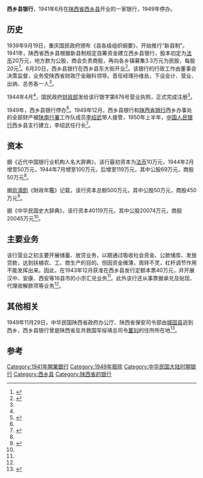 '''西乡县银行'''，1941年6月在[[陝西省_(中華民國)|陕西省]][[西乡县|西乡县]]开业的一家银行，1949年停办。

== 历史 ==
1939年9月19日，重庆国民政府颁布《县各级组织纲要》，开始推行“新县制”。1941年，陕西省西乡县根据新县制规定自筹资金建立西乡县银行，股本初定为[[法币|法币]]20万元，地方款为公股，商会负责商股，再向各乡镇募集3.3万元为民股，每股20元<ref name="三秦游">{{cite web |title=西乡县办事处、金库、县银行 |url=http://www.sanqinyou.com/lishi/info/12102122035062948.html |website=三秦游 |accessdate=2021-01-31 |archive-date=2014-08-01 |archive-url=https://web.archive.org/web/20140801224226/http://www.sanqinyou.com/lishi/info/12102122035062948.html |dead-url=no }}</ref>。6月20日，西乡县银行在西乡县东大街开业<ref name=张宪文2002>{{citebook|title=中华民国史大辞典|author=张宪文、方庆秋、黄美真等编 |publisher=凤凰出版社 |date=2002-08 |isbn=9787806434567 |page=649}}</ref>。该银行的行政工作由董事会决策监督，业务受陕西省财政厅金融科领导。首任经理孙维岳，下设会计、营业、出纳、总务各一人<ref name="三秦游" />。

1944年4月<ref name="俞鴻鈞" />，国民政府[[中华民国财政部|财政部]]发给该行银字第876号营业执照，正式完成注册<ref name=姜建清2014>{{citebook|title=近代中国银行业机构人名大辞典|author=姜建清编 |publisher=上海古籍出版社 |date=2014-01 |isbn=9787532571420 |page=429}}</ref>。

1949年，西乡县银行停办<ref name=张宪文2002/>。1949年12月，西乡县银行和[[陕西省银行|陕西省银行]]西乡办事处的全部财产被[[陕南行署|陕南行署]]工作队成员[[李绍武|李绍武]]带人接管，1950年上半年，[[中国人民银行|中国人民银行]]西乡县支行建立，李绍武任行长<ref name="汪远祥2019">{{cite web |author1=汪远祥 |title=李绍武：半生戎马为家国 |url=http://www.bjwb.gzbj.cn/html/2019-05/22/content_621881.htm |website=毕节晚报 |accessdate=2021-01-26 |date=2019-05-22}}</ref>。

== 资本 ==
据《近代中国银行业机构人名大辞典》，该行最初资本为[[法币|法币]]10万元，1944年2月增至50万元，1944年7月增至100万元，后增至119万元，其中公股69万元，商股50万元<ref name=姜建清2014/>。

据[[俞鴻鈞|俞鴻鈞]]《財政年鑑》记载，该行资本总额500万元，其中公股50万元，商股450万元<ref name="俞鴻鈞">{{cite web |author1=俞鴻鈞 |title=財政年鑑 |url=https://books.google.com.hk/books?id=BcBGAAAAMAAJ&pg=PP375&lpg=PP375 |website=谷歌图书 |date=1948}}</ref>。

据《中华民国史大辞典》，该行资本40119万元，其中公股20074万元，商股20045万元<ref name=张宪文2002/>。

== 主要业务 ==
该行营业之初主要开展储蓄、放贷业务，以期通过吸收社会资金、公款储库、发放贷款，达到扶植农、工、商生产的目的。但因资金微薄，周转不灵，杠杆调节作用不能发挥出来。因此，在1943年12月获准在西乡县发行定额本票40万元，并开展汉中、安康、西安等16县市的小宗汇兑业务<ref name="三秦游" />。此外该行还从事票据承兑及贴现、代理收解款项等业务<ref name=张宪文2002/>。

== 其他相关 ==
1949年11月29日，中华民国陕西省政府办公厅、陕西省保安司令部由[[城固县|城固县]]逃到西乡，西乡县银行曾是陕西省反共救国军绥靖总司令[[董钊|董钊]]的住所所在地<ref>{{cite web |author1=杨显 |title=蒋帮陕西省保安司令部活动始末 |url=http://www.sxlib.org.cn/dfzy/wszl/sxswszlsxg/zzl_5157/dtzl_5159/gmd_5162/201701/t20170122_612254.html |website=陕西省文史资料数据库 |accessdate=2021-01-26 |archive-date=2021-02-01 |archive-url=https://web.archive.org/web/20210201013030/http://www.sxlib.org.cn/dfzy/wszl/sxswszlsxg/zzl_5157/dtzl_5159/gmd_5162/201701/t20170122_612254.html |dead-url=no }}</ref>。

== 参考 ==
{{reflist|30em}}

[[Category:1941年開業銀行|Category:1941年開業銀行]]
[[Category:1949年廢除|Category:1949年廢除]]
[[Category:中华民国大陆时期银行|Category:中华民国大陆时期银行]]
[[Category:西乡县|Category:西乡县]]
[[Category:陕西省的银行|Category:陕西省的银行]]